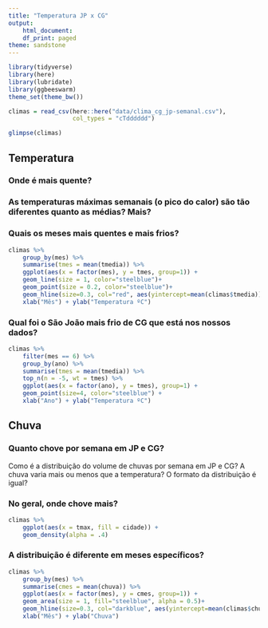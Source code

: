```yaml
---
title: "Temperatura JP x CG"
output:
    html_document:
    df_print: paged
theme: sandstone
---
```


```r
library(tidyverse)
library(here)
library(lubridate)
library(ggbeeswarm)
theme_set(theme_bw())
```

```r
climas = read_csv(here::here("data/clima_cg_jp-semanal.csv"), 
                  col_types = "cTdddddd")

glimpse(climas)
```

## Temperatura

### Onde é mais quente?


### As temperaturas máximas semanais (o pico do calor) são tão diferentes quanto as médias? Mais?  


### Quais os meses mais quentes e mais frios? 
```r
climas %>% 
    group_by(mes) %>%
    summarise(tmes = mean(tmedia)) %>% 
    ggplot(aes(x = factor(mes), y = tmes, group=1)) +
    geom_line(size = 1, color="steelblue")+
    geom_point(size = 0.2, color="steelblue")+
    geom_hline(size=0.3, col="red", aes(yintercept=mean(climas$tmedia))) + 
    xlab("Mês") + ylab("Temperatura ºC")
```


### Qual foi o São João  mais frio de CG que está nos nossos dados?

```r
climas %>% 
    filter(mes == 6) %>%
    group_by(ano) %>%
    summarise(tmes = mean(tmedia)) %>% 
    top_n(n = -5, wt = tmes) %>%
    ggplot(aes(x = factor(ano), y = tmes), group=1) +
    geom_point(size=4, color="steelblue") +
    xlab("Ano") + ylab("Temperatura ºC")
```


## Chuva

### Quanto chove por semana em JP e CG?

Como é a distribuição do volume de chuvas por semana em JP e CG? A chuva varia mais ou menos que a temperatura? O formato da distribuição é igual? 

### No geral, onde chove mais?

```r
climas %>% 
    ggplot(aes(x = tmax, fill = cidade)) + 
    geom_density(alpha = .4)
```

### A distribuição é diferente em meses específicos? 
```r
climas %>% 
    group_by(mes) %>%
    summarise(cmes = mean(chuva)) %>% 
    ggplot(aes(x = factor(mes), y = cmes, group=1)) +
    geom_area(size = 1, fill="steelblue", alpha = 0.5)+
    geom_hline(size=0.3, col="darkblue", aes(yintercept=mean(climas$chuva))) + 
    xlab("Mês") + ylab("Chuva")
```

